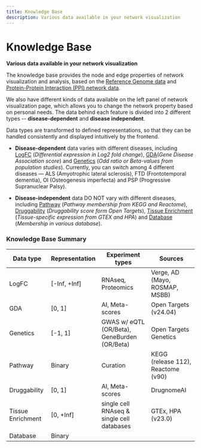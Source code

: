 ```yaml
---
title: Knowledge Base
description: Various data available in your network visualization
---
```


# Knowledge Base

**Various data available in your network visualization**

The knowledge base provides the node and edge properties of network visualization and analysis, based on the [Reference Genome data](./knowledge-base/reference-genome-data.mdx) and [Protein-Protein Interaction (PPI) network data](./knowledge-base/protein-protein-interaction-ppi-data.mdx).

We also have different kinds of data available on the left panel of network visualization page, which allows you to change the network property based on personal needs. The data behind each feature is divided into 2 different types -- **disease-dependent** and **disease independent**.

Data types are transformed to defined representations, so that they can be handled consistently and displayed intuitively by the frontend.

* **Disease-dependent** data varies with different diseases, including [LogFC](knowledge-base/disease-dependent-data/logfc.mdx) (_Differential expression in Log2 fold change_), [GDA](knowledge-base/disease-dependent-data/gda.mdx)(_Gene Disease Association score_) and [Genetics](knowledge-base/disease-dependent-data/genetics.mdx) (_Odd ratio or Beta-values from population studies_). Currently, you can switch among 4 different diseases — ALS (Amyotrophic lateral sclerosis), FTD (Frontotemporal dementia), OI (Osteogenesis imperfecta) and PSP (Progressive Supranuclear Palsy).

* **Disease-independent** data DO NOT vary with different diseases, including [Pathway](knowledge-base/disease-independent-data/pathway.mdx) (_Pathway membership from KEGG and Reactome_), [Druggability](knowledge-base/disease-independent-data/druggability.mdx) (_Druggability score form Open Targets_), [Tissue Enrichment](knowledge-base/disease-independent-data/tissue-enrichment.mdx) (_Tissue-specific expression from GTEX and HPA_) and [Database](knowledge-base/disease-independent-data/database.mdx) (_Membership in various database_).



### Knowledge Base Summary

| Data type         | Representation | Experiment types                             | Sources                            |
| ----------------- | -------------- | -------------------------------------------- | ---------------------------------- |
| LogFC             | [-Inf, +Inf]   | RNAseq, Proteomics                           | Verge, AD (Mayo, ROSMAP, MSBB)     |
| GDA               | [0, 1]         | AI, Meta-scores                              | Open Targets (v24.04)              |
| Genetics          | [-1, 1]        | GWAS w/ eQTL (OR/Beta), GeneBurden (OR/Beta) | Open Targets Genetics              |
| Pathway           | Binary         | Curation                                     | KEGG (release 112), Reactome (v90) |
| Druggability      | [0, 1]         | AI, Meta-scores                              | DrugnomeAI                         |
| Tissue Enrichment | [0, +Inf]      | single cell RNAseq & single cell databases   | GTEx, HPA (v23.0)                  |
| Database          | Binary         |                                              |                                    |
